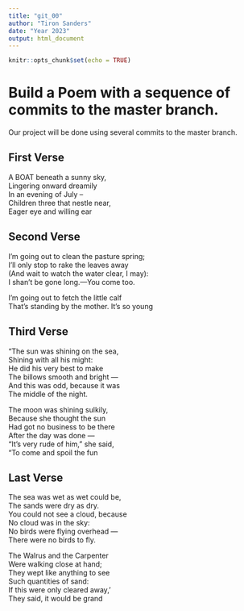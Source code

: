 ```yaml
---
title: "git_00"
author: "Tiron Sanders"
date: "Year 2023"
output: html_document
---
```


```r
knitr::opts_chunk$set(echo = TRUE)
```
# Build a Poem with a sequence of commits to the master branch.
Our project will be done using several commits to the master branch.
<!-- Do not modify or change any text in "!--" bracketed areas such as this --- these are instructions to
you, if you change any of this the git program will notice it and compromise your git merging strategy !-->

## First Verse 
<!--Put the first five lines of a poem by Lewis carol here!-->
A BOAT beneath a sunny sky,   
Lingering onward dreamily    
In an evening of July --    
Children three that nestle near,    
Eager eye and willing ear  

## Second Verse
<!--Put the first five lines of a poem by Robert Frost here!-->
I'm going out to clean the pasture spring;  
I'll only stop to rake the leaves away  
(And wait to watch the water clear, I may):  
I shan't be gone long.—You come too.  

I'm going out to fetch the little calf  
That's standing by the mother. It's so young  
  
## Third Verse
<!--Put the first two verses of The Walrus and the Carpenter here!-->
"The sun was shining on the sea,  
      Shining with all his might:  
He did his very best to make  
      The billows smooth and bright —  
And this was odd, because it was  
      The middle of the night.  

The moon was shining sulkily,  
      Because she thought the sun  
Had got no business to be there  
      After the day was done —  
"It's very rude of him," she said,     
      "To come and spoil the fun   
        
## Last Verse
<!--Put a short poem of your choice 8-20 lines,here!-->
The sea was wet as wet could be,  
      The sands were dry as dry.  
You could not see a cloud, because  
      No cloud was in the sky:  
No birds were flying overhead —  
      There were no birds to fly.  

The Walrus and the Carpenter  
      Were walking close at hand;  
They wept like anything to see  
      Such quantities of sand:  
If this were only cleared away,'  
      They said, it would be grand  
         
